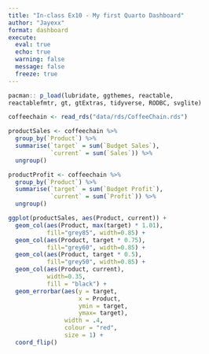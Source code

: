 ```yaml
---
title: "In-class Ex10 - My first Quarto Dashboard"
author: "Jayexx"
format: dashboard
execute: 
  eval: true
  echo: true
  warning: false
  message: false
  freeze: true
---
```


```r
pacman:: p_load(lubridate, ggthemes, reactable,
reactablefmtr, gt, gtExtras, tidyverse, RODBC, svglite)
```

```r
coffeechain <- read_rds("data/rds/CoffeeChain.rds")
```

```r
productSales <- coffeechain %>%
  group_by(`Product`) %>%
  summarise(`target` = sum(`Budget Sales`),
            `current` = sum(`Sales`)) %>%
  ungroup()
```

```r
productProfit <- coffeechain %>%
  group_by(`Product`) %>%
  summarise(`target` = sum(`Budget Profit`),
            `current` = sum(`Profit`)) %>%
  ungroup()
```

```R
ggplot(productSales, aes(Product, current)) + 
  geom_col(aes(Product, max(target) * 1.01),
           fill="grey85", width=0.85) +
  geom_col(aes(Product, target * 0.75),
           fill="grey60", width=0.85) +
  geom_col(aes(Product, target * 0.5),
           fill="grey50", width=0.85) +
  geom_col(aes(Product, current), 
           width=0.35,
           fill = "black") + 
  geom_errorbar(aes(y = target,
                    x = Product, 
                    ymin = target,
                    ymax= target), 
                width = .4,
                colour = "red",
                size = 1) +
  coord_flip()
```

